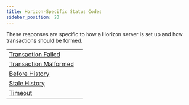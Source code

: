 ```yaml
---
title: Horizon-Specific Status Codes
sidebar_position: 20
---
```



These responses are specific to how a Horizon server is set up and how transactions should be formed.

<MethodTable title="Horizon-Specific Status Codes">

|                                                      |   |
| ---------------------------------------------------- | - |
| [Transaction Failed](./transaction-failed.mdx)       |   |
| [Transaction Malformed](./transaction-malformed.mdx) |   |
| [Before History](./before-history.mdx)               |   |
| [Stale History](./stale-history.mdx)                 |   |
| [Timeout](./timeout.mdx)                             |   |

</MethodTable>
